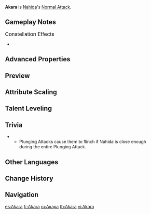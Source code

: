 {{Talent Infobox
|image         = Talent Akara.png
|character     = Nahida
|type          = Normal Attack
|info          = '''Normal Attack'''<br />Performs up to 4 attacks that deal {{Color|Dendro DMG}} to opponents in front of her.<br /><br />'''Charged Attack'''<br />Consumes a certain amount of Stamina to deal {{Color|AoE Dendro DMG}} to opponents in front of her after a short casting time.<br /><br />'''Plunging Attack'''<br />Calling upon the might of Dendro, Nahida plunges towards the ground from mid-air, damaging all opponents in her path. Deals {{Color|AoE Dendro DMG}} upon impact with the ground.
|scale_att1    = ATK
|hit1          = 40.3–76.6%
|hit2          = 37–70.3%
|hit3          = 45.9–87.2%
|hit4          = 58.4–111%
|charged       = 132–250.8%
|chargedStamina= 50
|plunge        = 56.8–120.3%
|plungeLow     = 113.6–240.5%
|plungeHigh    = 141.9–300.4%
}}
'''Akara''' is [[Nahida]]'s [[Normal Attack]].

==Gameplay Notes==
;<big>Constellation Effects</big>
* {{TalentNote|constellation|6|The Fruit of Reason's Culmination}}

==Advanced Properties==
{{Advanced Properties
|title   = Normal Attack 1-Hit
|gu      = 1U
|icdtag  = Normal Attack
|icdtype = 2.5s/3 Hits
|poise   = 7.557
|impulse = 2

|title2   = Normal Attack 2-Hit
|gu2      = 1U
|icdtag2  = Normal Attack
|icdtype2 = 2.5s/3 Hits
|poise2   = 6.933
|impulse2 = 2

|title3   = Normal Attack 3-Hit
|gu3      = 1U
|icdtag3  = Normal Attack
|icdtype3 = 2.5s/3 Hits
|poise3   = 8.601
|impulse3 = 2

|title4   = Normal Attack 4-Hit
|gu4      = 1U
|icdtag4  = Normal Attack
|icdtype4 = 2.5s/3 Hits
|poise4   = 10.951
|impulse4 = 3

|title5   = Charged Attack
|gu5      = 1U
|icdtag5  = none
|poise5   = 80
|impulse5 = 3

|title6   = Plunging Attack Collision
|gu6      = 0U
|icdtag6  = none
|poise6   = 5
|impulse6 = 2

|title7   = Low Plunge
|gu7      = 1U
|icdtag7  = none
|poise7   = 50
|impulse7 = 3

|title8   = High Plunge
|gu8      = 1U
|icdtag8  = none
|poise8   = 100
|impulse8 = 4
}}

==Preview==
{{Preview
|file1    = Akara Normal Preview
|caption1 = Normal Attack

|file2    = Akara Charged Preview
|caption2 = Charged Attack

|file3    = Akara Plunge Preview
|caption3 = Plunging Attack
}}

==Attribute Scaling==
{{Talent Scaling
|talentType=Normal Attack
|levels=11
|order=hit1,hit2,hit3,hit4,charged_title,charged,stamina,plunge_title,plunge,plungelow,plungehigh
|titles=1-Hit DMG (%),2-Hit DMG (%),3-Hit DMG (%),4-Hit DMG (%),Charged Attack,Charged Attack DMG (%),Charged Attack Stamina Cost,Plunging Attack,Plunge DMG (%),Low Plunge DMG (%),High Plunge DMG (%)
|hit1_1=40.3
|hit1_2=43.33
|hit1_3=46.35
|hit1_4=50.38
|hit1_5=53.4
|hit1_6=56.43
|hit1_7=60.46
|hit1_8=64.49
|hit1_9=68.52
|hit1_10=72.55
|hit1_11=76.58
|hit2_1=36.97
|hit2_2=39.75
|hit2_3=42.52
|hit2_4=46.22
|hit2_5=48.99
|hit2_6=51.76
|hit2_7=55.46
|hit2_8=59.16
|hit2_9=62.86
|hit2_10=66.55
|hit2_11=70.25
|hit3_1=45.87
|hit3_2=49.31
|hit3_3=52.76
|hit3_4=57.34
|hit3_5=60.78
|hit3_6=64.22
|hit3_7=68.81
|hit3_8=73.4
|hit3_9=77.99
|hit3_10=82.57
|hit3_11=87.16
|hit4_1=58.41
|hit4_2=62.79
|hit4_3=67.17
|hit4_4=73.01
|hit4_5=77.39
|hit4_6=81.77
|hit4_7=87.61
|hit4_8=93.45
|hit4_9=99.29
|hit4_10=105.13
|hit4_11=110.97
|charged_1=132
|charged_2=141.9
|charged_3=151.8
|charged_4=165
|charged_5=174.9
|charged_6=184.8
|charged_7=198
|charged_8=211.2
|charged_9=224.4
|charged_10=237.6
|charged_11=250.8
|stamina=50
|plunge_1=56.83
|plunge_2=61.45
|plunge_3=66.08
|plunge_4=72.69
|plunge_5=77.31
|plunge_6=82.6
|plunge_7=89.87
|plunge_8=97.14
|plunge_9=104.41
|plunge_10=112.34
|plunge_11=120.27
|plungelow_1=113.63
|plungelow_2=122.88
|plungelow_3=132.13
|plungelow_4=145.35
|plungelow_5=154.59
|plungelow_6=165.17
|plungelow_7=179.7
|plungelow_8=194.23
|plungelow_9=208.77
|plungelow_10=224.62
|plungelow_11=240.48
|plungehigh_1=141.93
|plungehigh_2=153.49
|plungehigh_3=165.04
|plungehigh_4=181.54
|plungehigh_5=193.1
|plungehigh_6=206.3
|plungehigh_7=224.45
|plungehigh_8=242.61
|plungehigh_9=260.76
|plungehigh_10=280.57
|plungehigh_11=300.37
}}

==Talent Leveling==
{{Talent Upgrade|Nahida}}

==Trivia==
* {{TalentNote|clap}}
** Plunging Attacks cause them to flinch if Nahida is close enough during the entire Plunging Attack.

==Other Languages==
{{Other Languages
|en      = Akara
|zhs     = 行相
|zhs_rm  = Xíngxiāng
|zht     = 行相
|zht_rm  = Xíngxiāng
|zh_tl   = {{wt|ākāra|Ākāra|Etymology_2}}
|ja      = 行相
|ja_rm   = Gyousou
|ja_tl   = {{wt|ākāra|Ākāra|Etymology_2}}
|ko      = 마음에 비친 형상
|ko_rm   = Maeum-e Bichin Hyeongsang
|ko_tl   = Reflection in Mind
|es      = Akara
|fr      = Akara
|ru      = Акара
|th      = Akara
|vi      = Akara
|de      = Akara
|id      = Akara
|pt      = Akara
|tr      = Akara
|it      = Akara
}}

==Change History==
{{Change History|3.2}}

==Navigation==
{{Talent Navbox|Nahida}}

[[es:Akara]]
[[fr:Akara]]
[[ru:Акара]]
[[th:Akara]]
[[vi:Akara]]